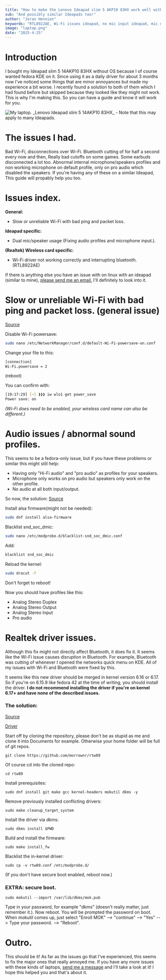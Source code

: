```yaml
---
title: "How to make the Lenovo Ideapad slim 5 AKP10 83HX work well with Fedora."
sub: "And possibly similar Ideapads too!"
author: "Joran Hennion"
keywords: "RTL8922AE, Wi-Fi issues ideapad, no mic input ideapad, mic only on pro audio, bluetooth disconnecting ideapad, linux, bad Wi-Fi RTL8922AE linux, bad Wi-Fi ideapad linux, fedora ideapad bad Wi-Fi signal, fedora ideapad no mic input"
image: "laptop.png"
date: "2025-4-25"
---
```


# Introduction
I bought my Ideapad slim 5 14AKP10 83HX without OS because I of course wanted fedora KDE on it. Since using it as a daily driver for about 3 months now I've noticed some things that are minor annoyances but made my experience a bit worse. I recently found a solution to both of them which I had found before but skipped because they looked like they might not work. This is why I'm making this. So you can have a guide and know it will work for you.

<Image src={Laptop} placeholder="blur" alt="My laptop." quality={100}/>
_Lenovo Ideapad slim 5 14AKP10 83HX_ - Note that this may apply to many Ideapads.

# The issues I had.

Bad Wi-Fi, disconnections over Wi-Fi. Bluetooth cutting of for half a second every now and then, Really bad cutoffs on some games. Some earbuds disconnected a lot too. Abnormal internal microphone/speakers profiles and non working microphone on default profile, only on pro audio which disabled the speakers. If you're having any of these on a similar Ideapad, This guide will propably help you too.

# Issues index.

**General:**
- Slow or unreliable Wi-Fi with bad ping and packet loss.

**Ideapad specific:**
- Dual mic/speaker usage (Fixing audio profiles and microphone input.).

**(Realtek) Wireless card specific:**
- Wi-Fi driver not working correctly and interrupting bluetooth. (RTL8922AE)


If there is anything else you have an issue with on linux with an ideapad (similar to mine), [please send me an email.](mailto:ideapad.issues@tectrix.dev) I'll definitely to look into it.

# Slow or unreliable Wi-Fi with bad ping and packet loss. (general issue)
[Source](https://unix.stackexchange.com/questions/269661/how-to-turn-off-wireless-power-management-permanently#315400)

Disable Wi-Fi powersave:
```bash
sudo nano /etc/NetworkManager/conf.d/default-Wi-Fi-powersave-on.conf
```

Change your file to this:
```bash
[connection]
Wi-Fi.powersave = 2
```
(reboot)

You can confirm with:
```zsh
[19:17:29] [~] ❱❱❱ iw wlo1 get power_save
Power save: on
```
_(Wi-Fi does need to be enabled, your wireless card name can also be different.)_

# Audio issues / abnormal sound profiles.

This seems to be a fedora-only issue, but if you have these problems or similar this might still help:
- Having only "Hi-Fi audio" and "pro audio" as profiles for your speakers.
- Microphone only works on pro audio but speakers only work on the other profile.
- No audio at all both input/output.

So now, the solution:
[Source](https://discussion.fedoraproject.org/t/fix-internal-laptop-microphone/126155/15)

Install alsa firmware(might not be needed): 
```bash
sudo dnf install alsa-firmware
```

Blacklist snd_soc_dmic:
```bash
sudo nano /etc/modprobe.d/blacklist-snd_soc_dmic.conf
```
Add:
```bash
blacklist snd_soc_dmic
```

Reload the kernel:
```bash
sudo dracut -f
```

Don't forget to reboot!

Now you should have profiles like this:
- Analog Stereo Duplex
- Analog Stereo Output
- Analog Stereo Input
- Pro audio

# Realtek driver issues.

Although this fix might not directly affect Bluetooth, it does fix it. It seems like the Wi-Fi issue causes disruption in Bluetooth. For example, Bluetooth was cutting of whenever I opened the networks quick menu on KDE. All of my issues with Wi-Fi and Bluetooth were fixed by this.

It seems like this new driver should be merged in kernel version 6.16 or 6.17.
So if you're on 6.15.9 like fedora 42 at the time of writing, you should install the driver.
**I do not recommend installing the driver if you're on kernel 6.17+ and have none of the described issues.**

### The solution:
[Source](https://github.com/lwfinger/rtw89/issues/386)

[Driver](https://github.com/morrownr/rtw89)

Start off by cloning the repository, please don't be as stupid as me and clone it into Documents for example. Otherwise your home folder will be full of git repos.
```
git clone https://github.com/morrownr/rtw89
```
Of course cd into the cloned repo:
```
cd rtw89
```
Install prerequisites:
```
sudo dnf install git make gcc kernel-headers mokutil dkms -y
```
Remove previously installed conflicting drivers:
```
sudo make cleanup_target_system
```
Install the driver via dkms:
```
sudo dkms install $PWD
```
Build and install the firmware:
```
sudo make install_fw
```
Blacklist the in-kernel driver:
```
sudo cp -v rtw89.conf /etc/modprobe.d/
```
(If you don't have secure boot enabled, reboot now.)

### EXTRA: secure boot.
```
sudo mokutil --import /var/lib/dkms/mok.pub
```
Type in your password, for example "dkms" (doesn't really matter, just remember it.). Now reboot. You will be prompted the password on boot. When mokutil comes up, just select "Enroll MOK" --> "continue" --> "Yes" --> Type your password. --> "Reboot".

# Outro.
This should be it! As far as the issues go that I've experienced, this seems to fix the major ones that really annoyed me. If you have any more issues with these kinds of laptops, [send me a message](mailto:ideapad.issues@tectrix.dev) and I'll take a look at it! I hope this helped you and that's about it. 